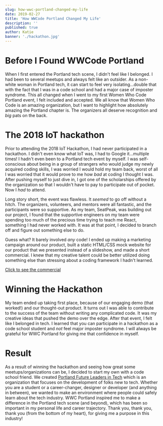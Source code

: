 ```yaml
---
slug: how-wwc-portland-changed-my-life
date: 2019-02-27
title: 'How WWCode Portland Changed My Life'
description: ''
published: true
author: Katie
banner: './hackathon.jpg'
---
```


# Before I Found WWCode Portland
When I first entered the Portland tech scene, I didn't feel like I belonged. I had been to several meetups and always felt like an outsider. As a non-white woman in Portland tech, it can start to feel very isolating...double that with the fact that I was in a code school and had a major case of imposter syndrome. This all changed when I went to my first Women Who Code Portland event, I felt included and accepted.  We all know that Women Who Code is an amazing organization, but I want to highlight how absolutely amazing the Portland chapter is. The organizers all deserve recognition and *big* pats on the back.

# The 2018 IoT hackathon
Prior to attending the 2018 IoT Hackathon, I had never participated in a hackathon. I didn't even know what IoT was, I had to Google it...multiple times! I hadn't even been to a Portland tech event by myself. I was self-conscious about being in a group of strangers who would judge my newly acquired coding skills, I was worried I would hold my team back, worst of all I was worried that it would prove to me how *bad* at coding I thought I was. After pushing myself to just dive in, I got one of the scholarships offered by the organization so that I wouldn't have to pay to participate out of pocket. Now I *had* to attend. 

Long story short, the event was flawless. It *seemed* to go off without a hitch. The organizers, volunteers, and mentors were all fantastic, and the participants were so supportive. As my team, SeatPeak, was building out our project, I found that the supportive engineers on my team were spending too much of the precious time trying to teach me React, something I had never worked with. It was at that point, I decided to branch off and figure out something else to do. 

Guess what? It barely involved *any* code! I ended up making a marketing campaign around our product, built a static HTML/CSS mock website for our product that we presented instead of a slideshow, and made a short commercial. I knew that my creative talent could be better utilized doing something else than stressing about a coding framework I hadn't learned.

[Click to see the commercial](https://vimeo.com/320260806)

# Winning the Hackathon
My team ended up taking first place, because of our engaging demo (that worked!) and our thought-out product. It turns out I was able to contribute to the success of the team without writing any complicated code. It was my creative ideas that pushed the demo over the edge. After that event, I felt like I belonged in tech. I learned that you can participate in a hackathon as a code school student and *not* feel major imposter syndrome. I will always be grateful for WWC Portland for giving me that confidence in myself. 

# Result
As a result of winning the hackathon and seeing how great some meetups/organizations can be, I decided to start my own with a code school friend. We created [Portland Future Leaders in Tech](/pdxflit) which is an organization that focuses on the development of folks new to tech. Whether you are a student or a career-changer, designer or developer (and anything in between), we wanted to make an environment where people could safely learn about the tech industry. WWC Portland inspired me to make a difference in the Portland tech scene (and beyond), which has been so important in my personal life and career trajectory. Thank you, thank you, thank you (from the bottom of my heart), for giving me a purpose in this industry!